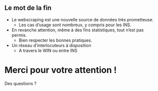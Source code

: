 ## Le mot de la fin

- Le webscraping est une nouvelle source de données très prometteuse.
    - Les cas d'usage sont nombreux, y compris pour les INS.

- En revanche attention, même à des fins statistiques, tout n'est pas permis.
    - Bien respecter les bonnes pratiques.

- Un réseau d'interlocuteurs à disposition
    - A travers le WIN ou entre INS


# Merci pour votre attention !

Des questions ?